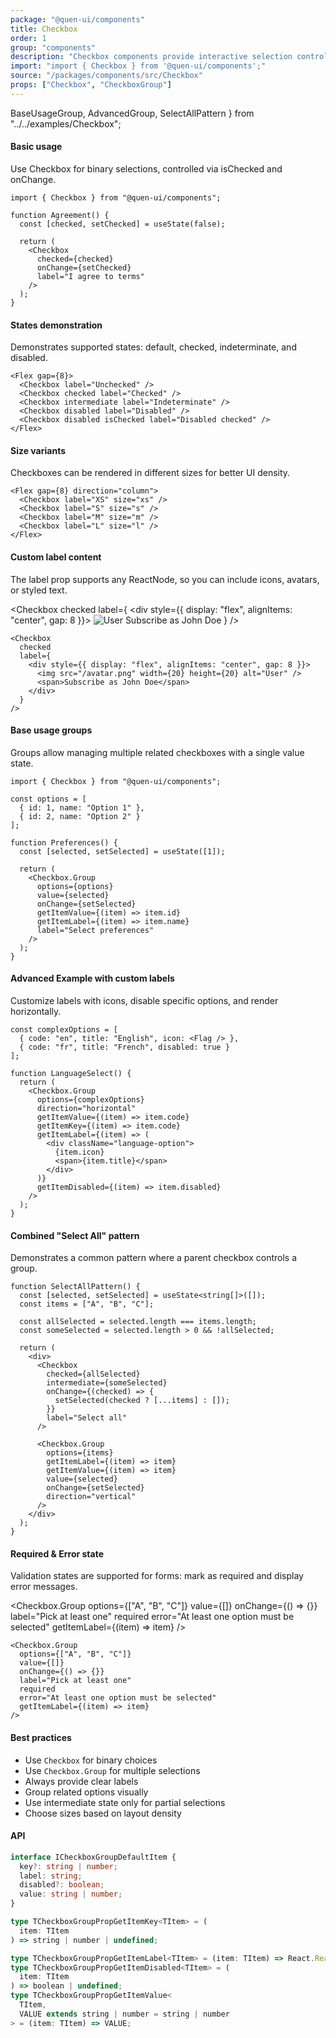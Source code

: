 ```yaml
---
package: "@quen-ui/components"
title: Checkbox
order: 1
group: "components"
description: "Checkbox components provide interactive selection controls with support for single and multiple selection scenarios."
import: "import { Checkbox } from '@quen-ui/components';"
source: "/packages/components/src/Checkbox"
props: ["Checkbox", "CheckboxGroup"]
---
```


  BaseUsageGroup,
  AdvancedGroup,
  SelectAllPattern
} from "../../examples/Checkbox";

#### Basic usage

Use Checkbox for binary selections, controlled via isChecked and onChange.

<Checkbox label="I agree to terms" />

```tsx
import { Checkbox } from "@quen-ui/components";

function Agreement() {
  const [checked, setChecked] = useState(false);

  return (
    <Checkbox
      checked={checked}
      onChange={setChecked}
      label="I agree to terms"
    />
  );
}
```

#### States demonstration

Demonstrates supported states: default, checked, indeterminate, and disabled.

<Flex gap={8}>
  <Checkbox label="Unchecked" />
  <Checkbox checked label="Checked" />
  <Checkbox intermediate label="Indeterminate" />
  <Checkbox disabled label="Disabled" />
  <Checkbox disabled isChecked label="Disabled checked" />
</Flex>

```tsx
<Flex gap={8}>
  <Checkbox label="Unchecked" />
  <Checkbox checked label="Checked" />
  <Checkbox intermediate label="Indeterminate" />
  <Checkbox disabled label="Disabled" />
  <Checkbox disabled isChecked label="Disabled checked" />
</Flex>
```

#### Size variants

Checkboxes can be rendered in different sizes for better UI density.

<Flex gap={8} direction="column">
  <Checkbox label="XS" size="xs" />
  <Checkbox label="S" size="s" />
  <Checkbox label="M" size="m" />
  <Checkbox label="L" size="l" />
</Flex>

```tsx
<Flex gap={8} direction="column">
  <Checkbox label="XS" size="xs" />
  <Checkbox label="S" size="s" />
  <Checkbox label="M" size="m" />
  <Checkbox label="L" size="l" />
</Flex>
```

#### Custom label content

The label prop supports any ReactNode, so you can include icons, avatars, or styled text.

<Checkbox
  checked
  label={
    <div style={{ display: "flex", alignItems: "center", gap: 8 }}>
      <img src={Avatar2} width={20} height={20} alt="User" />
      <span>Subscribe as John Doe</span>
    </div>
  }
/>

```tsx
<Checkbox
  checked
  label={
    <div style={{ display: "flex", alignItems: "center", gap: 8 }}>
      <img src="/avatar.png" width={20} height={20} alt="User" />
      <span>Subscribe as John Doe</span>
    </div>
  }
/>
```

#### Base usage groups

Groups allow managing multiple related checkboxes with a single value state.

<BaseUsageGroup />

```tsx
import { Checkbox } from "@quen-ui/components";

const options = [
  { id: 1, name: "Option 1" },
  { id: 2, name: "Option 2" }
];

function Preferences() {
  const [selected, setSelected] = useState([1]);

  return (
    <Checkbox.Group
      options={options}
      value={selected}
      onChange={setSelected}
      getItemValue={(item) => item.id}
      getItemLabel={(item) => item.name}
      label="Select preferences"
    />
  );
}
```

#### Advanced Example with custom labels

Customize labels with icons, disable specific options, and render horizontally.

<AdvancedGroup />

```tsx
const complexOptions = [
  { code: "en", title: "English", icon: <Flag /> },
  { code: "fr", title: "French", disabled: true }
];

function LanguageSelect() {
  return (
    <Checkbox.Group
      options={complexOptions}
      direction="horizontal"
      getItemValue={(item) => item.code}
      getItemKey={(item) => item.code}
      getItemLabel={(item) => (
        <div className="language-option">
          {item.icon}
          <span>{item.title}</span>
        </div>
      )}
      getItemDisabled={(item) => item.disabled}
    />
  );
}
```

#### Combined "Select All" pattern

Demonstrates a common pattern where a parent checkbox controls a group.

<SelectAllPattern />

```tsx
function SelectAllPattern() {
  const [selected, setSelected] = useState<string[]>([]);
  const items = ["A", "B", "C"];

  const allSelected = selected.length === items.length;
  const someSelected = selected.length > 0 && !allSelected;

  return (
    <div>
      <Checkbox
        checked={allSelected}
        intermediate={someSelected}
        onChange={(checked) => {
          setSelected(checked ? [...items] : []);
        }}
        label="Select all"
      />

      <Checkbox.Group
        options={items}
        getItemLabel={(item) => item}
        getItemValue={(item) => item}
        value={selected}
        onChange={setSelected}
        direction="vertical"
      />
    </div>
  );
}
```

#### Required & Error state

Validation states are supported for forms: mark as required and display error messages.

<Checkbox.Group
  options={["A", "B", "C"]}
  value={[]}
  onChange={() => {}}
  label="Pick at least one"
  required
  error="At least one option must be selected"
  getItemLabel={(item) => item}
/>

```tsx
<Checkbox.Group
  options={["A", "B", "C"]}
  value={[]}
  onChange={() => {}}
  label="Pick at least one"
  required
  error="At least one option must be selected"
  getItemLabel={(item) => item}
/>
```

#### Best practices

- Use `Checkbox` for binary choices
- Use `Checkbox.Group` for multiple selections
- Always provide clear labels
- Group related options visually
- Use intermediate state only for partial selections
- Choose sizes based on layout density

#### API

```ts
interface ICheckboxGroupDefaultItem {
  key?: string | number;
  label: string;
  disabled?: boolean;
  value: string | number;
}

type TCheckboxGroupPropGetItemKey<TItem> = (
  item: TItem
) => string | number | undefined;

type TCheckboxGroupPropGetItemLabel<TItem> = (item: TItem) => React.ReactNode;
type TCheckboxGroupPropGetItemDisabled<TItem> = (
  item: TItem
) => boolean | undefined;
type TCheckboxGroupPropGetItemValue<
  TItem,
  VALUE extends string | number = string | number
> = (item: TItem) => VALUE;
```
